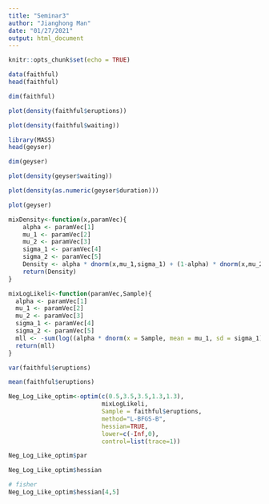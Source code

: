 ```yaml
---
title: "Seminar3"
author: "Jianghong Man"
date: "01/27/2021"
output: html_document
---
```


```r
knitr::opts_chunk$set(echo = TRUE)
```


```r
data(faithful)
head(faithful)
```

```r
dim(faithful)
```

```r
plot(density(faithful$eruptions))
```

```r
plot(density(faithful$waiting))
```

```r
library(MASS)
head(geyser)
```

```r
dim(geyser)
```

```r
plot(density(geyser$waiting))
```

```r
plot(density(as.numeric(geyser$duration)))
```

```r
plot(geyser)
```

```r
mixDensity<-function(x,paramVec){
    alpha <- paramVec[1] 
    mu_1 <- paramVec[2] 
    mu_2 <- paramVec[3] 
    sigma_1 <- paramVec[4]  
    sigma_2 <- paramVec[5]
    Density <- alpha * dnorm(x,mu_1,sigma_1) + (1-alpha) * dnorm(x,mu_2,sigma_2) 
    return(Density)
}

mixLogLikeli<-function(paramVec,Sample){
  alpha <- paramVec[1] 
  mu_1 <- paramVec[2] 
  mu_2 <- paramVec[3] 
  sigma_1 <- paramVec[4]  
  sigma_2 <- paramVec[5]
  mll <- -sum(log((alpha * dnorm(x = Sample, mean = mu_1, sd = sigma_1) + (1-alpha)*dnorm(x=Sample, mean = mu_2, sd = sigma_2))))
  return(mll)
}
```

```r
var(faithful$eruptions)
```

```r
mean(faithful$eruptions)
```

```r
Neg_Log_Like_optim<-optim(c(0.5,3.5,3.5,1.3,1.3),
                          mixLogLikeli,
                          Sample = faithful$eruptions,
                          method="L-BFGS-B",
                          hessian=TRUE,
                          lower=c(-Inf,0),
                          control=list(trace=1))
```

```r
Neg_Log_Like_optim$par
```

```r
Neg_Log_Like_optim$hessian
```

```r
# fisher 
Neg_Log_Like_optim$hessian[4,5]
```
